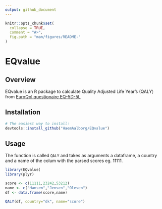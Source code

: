 ```yaml
---
output: github_document
---
```


<!-- README.md is generated from README.Rmd. Please edit that file -->

```r
knitr::opts_chunk$set(
  collapse = TRUE,
  comment = "#>",
  fig.path = "man/figures/README-"
)
```

# EQvalue


## Overview

EQvalue is an R package to calculate Quality Adjusted Life Year's (QALY) from [EuroQol questionaire EQ-5D-5L](https://euroqol.org/eq-5d-instruments/eq-5d-5l-about/) 


## Installation

```r
# The easiest way to install:
devtools::install_github("HaemAalborg/EQvalue")
```


## Usage

The function is called `QALY` and takes as arguments a dataframe, a country and a name of the colum with the parsed scores eg. 11111.



```r
library(EQvalue)
library(plyr)

score <- c(11111,23242,53212)
name <- c("Hansen","Jensen","Olesen")
df <- data.frame(score,name)

QALY(df, country="dk", name="score")
```

